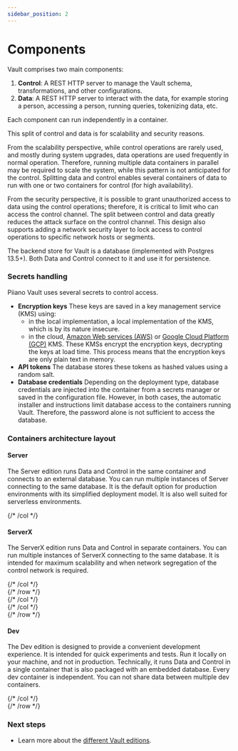 ```yaml
---
sidebar_position: 2
---
```


# Components

Vault comprises two main components:
1. **Control**: A REST HTTP server to manage the Vault schema, transformations, and other configurations.
2. **Data**: A REST HTTP server to interact with the data, for example storing a person, accessing a person, running queries, tokenizing data, etc.

Each component can run independently in a container.

This split of control and data is for scalability and security reasons.

From the scalability perspective, while control operations are rarely used, and mostly during system upgrades, data operations are used frequently in normal operation. Therefore, running multiple data containers in parallel may be required to scale the system, while this pattern is not anticipated for the control. Splitting data and control enables several containers of data to run with one or two containers for control (for high availability).

From the security perspective, it is possible to grant unauthorized access to data using the control operations; therefore, it is critical to limit who can access the control channel. The split between control and data greatly reduces the attack surface on the control channel. This design also supports adding a network security layer to lock access to control operations to specific network hosts or segments.

The backend store for Vault is a database (implemented with Postgres 13.5+). Both Data and Control connect to it and use it for persistence.

### Secrets handling

Piiano Vault uses several secrets to control access. 

- **Encryption keys** These keys are saved in a key management service (KMS) using:
  - in the local implementation, a local implementation of the KMS, which is by its nature insecure.
  - in the cloud, [Amazon Web services (AWS)](https://docs.aws.amazon.com/kms/latest/developerguide/overview.html) or [Google Cloud Platform (GCP)](https://cloud.google.com/kms/docs) KMS. These KMSs encrypt the encryption keys, decrypting the keys at load time. This process means that the encryption keys are only plain text in memory.
- **API tokens** The database stores these tokens as hashed values using a random salt.
- **Database credentials** Depending on the deployment type, database credentials are injected into the container from a secrets manager or saved in the configuration file. However, in both cases, the automatic installer and instructions limit database access to the containers running Vault. Therefore, the password alone is not sufficient to access the database. 

### Containers architecture layout

<div className="row">

<div className="col col--6">

#### Server

The Server edition runs Data and Control in the same container and connects to an external database. You can run multiple instances of Server connecting to the same database. It is the default option for production environments with its simplified deployment model. It is also well suited for serverless environments.

</div> {/* /col */}

<div className="col col--6">

#### ServerX

The ServerX edition runs Data and Control in separate containers. You can run multiple instances of ServerX connecting to the same database. It is intended for maximum scalability and when network segregation of the control network is required.


</div> {/* /col */}
</div> {/* /row */}

<div className="row">
<div className="col col--6">
<Zoom>
<ThemedImage sources={{
  light: useBaseUrl('/img/pvault-server-diagram-light.svg'),
  dark: useBaseUrl('/img/pvault-server-diagram-dark.svg'),
}} alt="The architecture of the Vault Dev edition"/>
</Zoom>

</div> {/* /col */}
<div className="col col--6">
<Zoom>
<ThemedImage sources={{
light: useBaseUrl('/img/pvault-serverx-diagram-light.svg'),
dark: useBaseUrl('/img/pvault-serverx-diagram-dark.svg'),
}} alt="The architecture of the Vault ServerX edition"/>
</Zoom>
</div> {/* /col */}

</div> {/* /row */}

<div className="row">

<div className="col col--6">

#### Dev

The Dev edition is designed to provide a convenient development experience. It is intended for quick experiments and tests. Run it locally on your machine, and not in production. Technically, it runs Data and Control in a single container that is also packaged with an embedded database. 
Every dev container is independent. You can not share data between multiple dev containers.


<Zoom>
<ThemedImage sources={{
  light: useBaseUrl('/img/pvault-dev-diagram-light.svg'),
  dark: useBaseUrl('/img/pvault-dev-diagram-dark.svg'),
}} alt="The architecture of the Vault Dev edition"/>
</Zoom>

</div> {/* /col */}
</div> {/* /row */}

### Next steps

* Learn more about the [different Vault editions](editions).
